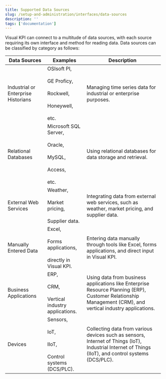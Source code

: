 ```yaml
---
title: Supported Data Sources
slug: /setup-and-administration/interfaces/data-sources
description: ''
tags: ['documentation']
---
```


Visual KPI can connect to a multitude of data sources, with each source requiring its own interface and method for reading data. Data sources can be classified by category as follows:

<table>
    <thead>
        <tr>
            <th>Data Sources</th>
            <th>Examples</th>
            <th>Description</th>
        </tr>
    </thead>
    <tbody>
        <tr>
            <td>Industrial or Enterprise Historians</td>
            <td>OSIsoft PI,<br></br>GE Proficy,<br></br>Rockwell,<br></br>Honeywell,<br></br>etc.</td>
            <td>Managing time series data for industrial or enterprise purposes.</td>
        </tr>
        <tr>
            <td>Relational Databases</td>
            <td>Microsoft SQL Server,<br></br>Oracle,<br></br>MySQL,<br></br>Access,<br></br>etc.</td>
            <td>Using relational databases for data storage and retrieval.</td>
        </tr>
        <tr>
            <td>External Web Services</td>
            <td>Weather,<br></br>Market pricing,<br></br>Supplier data.</td>
            <td>Integrating data from external web services, such as weather, market pricing, and supplier data.</td>
        </tr>
        <tr>
            <td>Manually Entered Data</td>
            <td>Excel,<br></br>Forms applications,<br></br>directly in Visual KPI.</td>
            <td>Entering data manually through tools like Excel, forms applications, and direct input in Visual KPI.</td>
        </tr>
        <tr>
            <td>Business Applications</td>
            <td>ERP,<br></br>CRM,<br></br>Vertical industry applications.</td>
            <td>Using data from business applications like Enterprise Resource Planning (ERP), Customer Relationship Management (CRM), and vertical industry applications.</td>
        </tr>
        <tr>
            <td>Devices</td>
            <td>Sensors,<br></br>IoT,<br></br>IIoT,<br></br>Control systems (DCS/PLC).</td>
            <td>Collecting data from various devices such as sensors, Internet of Things (IoT), Industrial Internet of Things (IIoT), and control systems (DCS/PLC).</td>
        </tr>
    </tbody>
</table>
